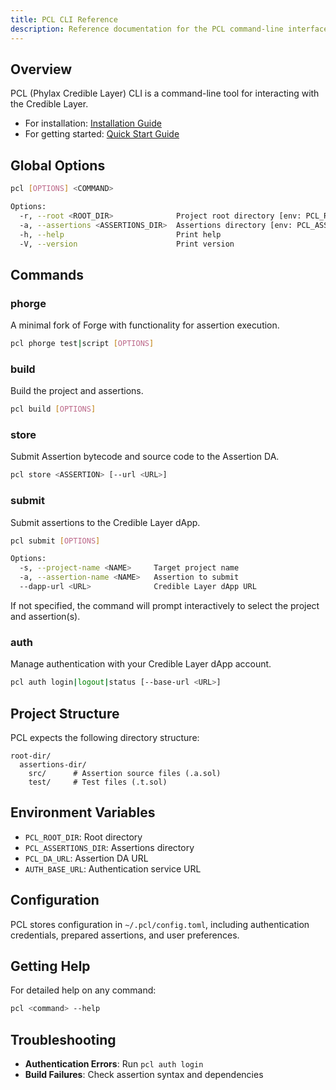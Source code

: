 ```yaml
---
title: PCL CLI Reference
description: Reference documentation for the PCL command-line interface
---
```


## Overview

PCL (Phylax Credible Layer) CLI is a command-line tool for interacting with the Credible Layer.

- For installation: [Installation Guide](/credible/credible-install)
- For getting started: [Quick Start Guide](/credible/pcl-quickstart)

## Global Options

```bash
pcl [OPTIONS] <COMMAND>

Options:
  -r, --root <ROOT_DIR>              Project root directory [env: PCL_ROOT_DIR=]
  -a, --assertions <ASSERTIONS_DIR>  Assertions directory [env: PCL_ASSERTIONS_DIR=]
  -h, --help                         Print help
  -V, --version                      Print version
```

## Commands

### phorge

A minimal fork of Forge with functionality for assertion execution.

```bash
pcl phorge test|script [OPTIONS]
```

### build

Build the project and assertions.

```bash
pcl build [OPTIONS]
```

### store

Submit Assertion bytecode and source code to the Assertion DA.

```bash
pcl store <ASSERTION> [--url <URL>]
```

### submit

Submit assertions to the Credible Layer dApp.

```bash
pcl submit [OPTIONS]

Options:
  -s, --project-name <NAME>     Target project name
  -a, --assertion-name <NAME>   Assertion to submit
  --dapp-url <URL>              Credible Layer dApp URL
```

If not specified, the command will prompt interactively to select the project and assertion(s).

### auth

Manage authentication with your Credible Layer dApp account.

```bash
pcl auth login|logout|status [--base-url <URL>]
```

## Project Structure

PCL expects the following directory structure:

```text
root-dir/
  assertions-dir/
    src/      # Assertion source files (.a.sol)
    test/     # Test files (.t.sol)
```

## Environment Variables

- `PCL_ROOT_DIR`: Root directory
- `PCL_ASSERTIONS_DIR`: Assertions directory
- `PCL_DA_URL`: Assertion DA URL
- `AUTH_BASE_URL`: Authentication service URL

## Configuration

PCL stores configuration in `~/.pcl/config.toml`, including authentication credentials, prepared assertions, and user preferences.

## Getting Help

For detailed help on any command:
```bash
pcl <command> --help
```

## Troubleshooting

- **Authentication Errors**: Run `pcl auth login`
- **Build Failures**: Check assertion syntax and dependencies
